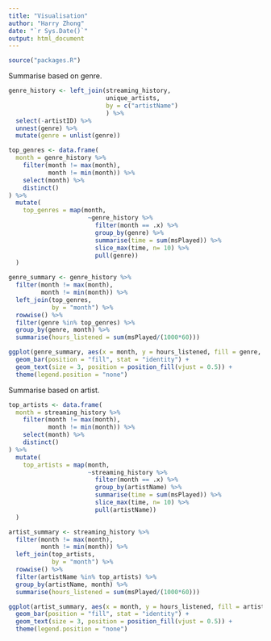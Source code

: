 ```yaml
---
title: "Visualisation"
author: "Harry Zhong"
date: "`r Sys.Date()`"
output: html_document
---
```


```r
source("packages.R")
```

Summarise based on genre.

```r
genre_history <- left_join(streaming_history,
                           unique_artists,
                           by = c("artistName")
                           ) %>%
  select(-artistID) %>%
  unnest(genre) %>%
  mutate(genre = unlist(genre))

top_genres <- data.frame(
  month = genre_history %>%
    filter(month != max(month),
           month != min(month)) %>%
    select(month) %>%
    distinct()
) %>%
  mutate(
    top_genres = map(month,
                      ~genre_history %>%
                        filter(month == .x) %>%
                        group_by(genre) %>%
                        summarise(time = sum(msPlayed)) %>%
                        slice_max(time, n= 10) %>%
                        pull(genre))
  )

genre_summary <- genre_history %>%
  filter(month != max(month),
         month != min(month)) %>%
  left_join(top_genres,
            by = "month") %>%
  rowwise() %>%
  filter(genre %in% top_genres) %>%
  group_by(genre, month) %>%
  summarise(hours_listened = sum(msPlayed/(1000*60)))

ggplot(genre_summary, aes(x = month, y = hours_listened, fill = genre, label = genre)) +
  geom_bar(position = "fill", stat = "identity") +
  geom_text(size = 3, position = position_fill(vjust = 0.5)) +
  theme(legend.position = "none")
```

Summarise based on artist.

```r
top_artists <- data.frame(
  month = streaming_history %>%
    filter(month != max(month),
           month != min(month)) %>%
    select(month) %>%
    distinct()
) %>%
  mutate(
    top_artists = map(month,
                      ~streaming_history %>%
                        filter(month == .x) %>%
                        group_by(artistName) %>%
                        summarise(time = sum(msPlayed)) %>%
                        slice_max(time, n= 10) %>%
                        pull(artistName))
  )

artist_summary <- streaming_history %>%
  filter(month != max(month),
         month != min(month)) %>%
  left_join(top_artists,
            by = "month") %>%
  rowwise() %>%
  filter(artistName %in% top_artists) %>%
  group_by(artistName, month) %>%
  summarise(hours_listened = sum(msPlayed/(1000*60)))

ggplot(artist_summary, aes(x = month, y = hours_listened, fill = artistName, label = artistName)) +
  geom_bar(position = "fill", stat = "identity") +
  geom_text(size = 3, position = position_fill(vjust = 0.5)) +
  theme(legend.position = "none")
```